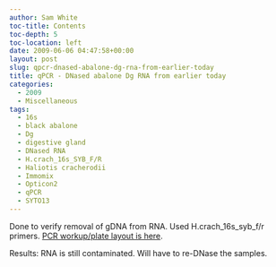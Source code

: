 ```yaml
---
author: Sam White
toc-title: Contents
toc-depth: 5
toc-location: left
date: 2009-06-06 04:47:58+00:00
layout: post
slug: qpcr-dnased-abalone-dg-rna-from-earlier-today
title: qPCR - DNased abalone Dg RNA from earlier today
categories:
  - 2009
  - Miscellaneous
tags:
  - 16s
  - black abalone
  - Dg
  - digestive gland
  - DNased RNA
  - H.crach_16s_SYB_F/R
  - Haliotis cracherodii
  - Immomix
  - Opticon2
  - qPCR
  - SYTO13
---
```


Done to verify removal of gDNA from RNA. Used H.crach_16s_syb_f/r primers. [PCR workup/plate layout is here](https://eagle.fish.washington.edu/Arabidopsis/Notebook%20Workup%20Files/20090605-01.jpg).

Results: RNA is still contaminated. Will have to re-DNase the samples.
